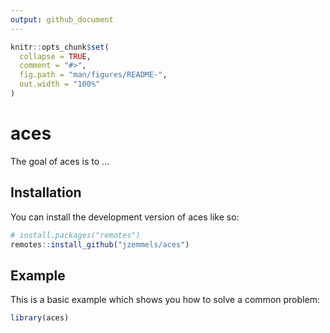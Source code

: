 ```yaml
---
output: github_document
---
```


<!-- README.md is generated from README.Rmd. Please edit that file -->

```r
knitr::opts_chunk$set(
  collapse = TRUE,
  comment = "#>",
  fig.path = "man/figures/README-",
  out.width = "100%"
)
```

# aces

<!-- badges: start -->
<!-- badges: end -->

The goal of aces is to ...

## Installation

You can install the development version of aces like so:

``` r
# install.packages("remotes")
remotes::install_github("jzemmels/aces")
```

## Example

This is a basic example which shows you how to solve a common problem:

```r
library(aces)
```

